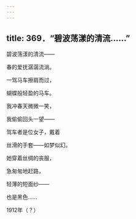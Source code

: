 ```yaml
---
---
---
```

title: 369．“碧波荡漾的清流……”
---




碧波荡漾的清流——

春的爱抚潺潺流淌。

一驾马车擦肩而过，

蝴蝶般轻盈的马车。

我冲春天微微一笑，

我偷偷回头一望——

驾车者是位女子，戴着

丝滑的手套——如梦似幻。

她穿着丝绸的丧服，

急匆匆地赶路，

轻薄的短面纱——

也是黑色……

1912年（？）